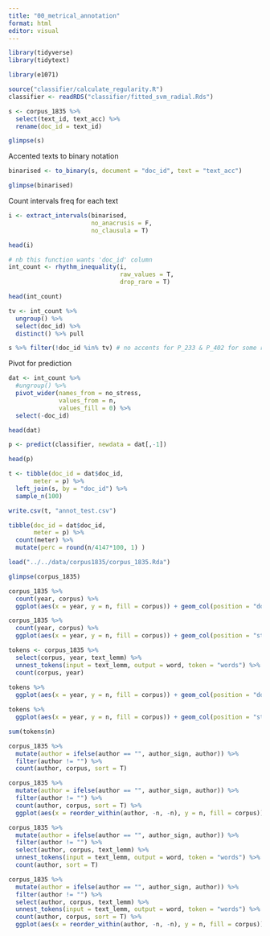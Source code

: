 ```yaml
---
title: "00_metrical_annotation"
format: html
editor: visual
---
```


```r
library(tidyverse)
library(tidytext)
```

```r
library(e1071)

source("classifier/calculate_regularity.R")
classifier <- readRDS("classifier/fitted_svm_radial.Rds")
```

```r
s <- corpus_1835 %>% 
  select(text_id, text_acc) %>% 
  rename(doc_id = text_id)

glimpse(s)
```

Accented texts to binary notation

```r
binarised <- to_binary(s, document = "doc_id", text = "text_acc")

glimpse(binarised)
```

Count intervals freq for each text

```r
i <- extract_intervals(binarised,
                       no_anacrusis = F,
                       no_clausula = T)

head(i)

# nb this function wants 'doc_id' column
int_count <- rhythm_inequality(i,
                               raw_values = T,
                               drop_rare = T)

head(int_count)
```

```r
tv <- int_count %>% 
  ungroup() %>% 
  select(doc_id) %>% 
  distinct() %>% pull

s %>% filter(!doc_id %in% tv) # no accents for P_233 & P_402 for some reason
```

Pivot for prediction

```r
dat <- int_count %>% 
  #ungroup() %>% 
  pivot_wider(names_from = no_stress,
              values_from = n, 
              values_fill = 0) %>% 
  select(-doc_id)

head(dat)
```

```r
p <- predict(classifier, newdata = dat[,-1])

head(p)
```

```r
t <- tibble(doc_id = dat$doc_id,
       meter = p) %>% 
  left_join(s, by = "doc_id") %>% 
  sample_n(100) 

write.csv(t, "annot_test.csv")
```

```r
tibble(doc_id = dat$doc_id,
       meter = p) %>% 
  count(meter) %>% 
  mutate(perc = round(n/4147*100, 1) )
```

```r
load("../../data/corpus1835/corpus_1835.Rda")

glimpse(corpus_1835)
```

```r
corpus_1835 %>% 
  count(year, corpus) %>% 
  ggplot(aes(x = year, y = n, fill = corpus)) + geom_col(position = "dodge")

corpus_1835 %>% 
  count(year, corpus) %>% 
  ggplot(aes(x = year, y = n, fill = corpus)) + geom_col(position = "stack")

```

```r
tokens <- corpus_1835 %>% 
  select(corpus, year, text_lemm) %>% 
  unnest_tokens(input = text_lemm, output = word, token = "words") %>% 
  count(corpus, year)
  
tokens %>%  
  ggplot(aes(x = year, y = n, fill = corpus)) + geom_col(position = "dodge")

tokens %>% 
  ggplot(aes(x = year, y = n, fill = corpus)) + geom_col(position = "stack")

sum(tokens$n)
```

```r
corpus_1835 %>%
  mutate(author = ifelse(author == "", author_sign, author)) %>% 
  filter(author != "") %>% 
  count(author, corpus, sort = T)

corpus_1835 %>%
  mutate(author = ifelse(author == "", author_sign, author)) %>% 
  filter(author != "") %>% 
  count(author, corpus, sort = T) %>% 
  ggplot(aes(x = reorder_within(author, -n, -n), y = n, fill = corpus)) + geom_col()
```

```r
corpus_1835 %>%
  mutate(author = ifelse(author == "", author_sign, author)) %>% 
  filter(author != "") %>% 
  select(author, corpus, text_lemm) %>% 
  unnest_tokens(input = text_lemm, output = word, token = "words") %>%
  count(author, sort = T)

corpus_1835 %>%
  mutate(author = ifelse(author == "", author_sign, author)) %>% 
  filter(author != "") %>% 
  select(author, corpus, text_lemm) %>% 
  unnest_tokens(input = text_lemm, output = word, token = "words") %>%
  count(author, corpus, sort = T) %>% 
  ggplot(aes(x = reorder_within(author, -n, -n), y = n, fill = corpus)) + geom_col()
```
